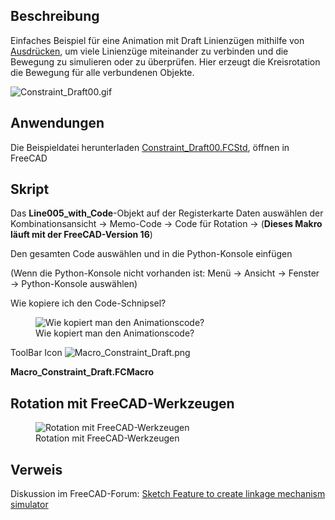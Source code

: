 <languages/>
{{Macro/de
|Name=Entwurf mit Beschränkungen
|Icon=Macro_Constraint_Draft.png
|Description=Erstellen Sie eine Simulation mit den [[Expressions/de|Ausdrücke]], um alle Objekte zu verknüpfen (dieses Makro läuft mit FreeCAD Version 16).
|Author=Mario52
|Version=1.0
|Date=2017-04-19
|FCVersion=0.16
|Download=Die Beispieldatei [https://forum.freecad.org/download/file.php?id=36559 Constraint_Draft00.FCStd]<br />[https://wiki.freecad.org/images/d/d8/Macro_Constraint_Draft.png Werkzeugleisten-Symbol]
}}

<span id="Description"></span>
==Beschreibung==

Einfaches Beispiel für eine Animation mit Draft Linienzügen mithilfe von [[Expressions/de|Ausdrücken]], um viele Linienzüge miteinander zu verbinden und die Bewegung zu simulieren oder zu überprüfen. Hier erzeugt die Kreisrotation die Bewegung für alle verbundenen Objekte.

[[File:Constraint Draft00.gif]]
{{Caption|Animation verwendet den Beschränkungs-Ausdruck}}

<span id="Uses"></span>
==Anwendungen==

Die Beispieldatei herunterladen  [https://forum.freecad.org/download/file.php?id=36559 Constraint_Draft00.FCStd], öffnen in FreeCAD

<span id="Script"></span>
==Skript==

Das '''Line005_with_Code'''-Objekt auf der Registerkarte Daten auswählen der Kombinationsansicht → Memo-Code → Code für Rotation → {{KEY| ... }}  ('''Dieses Makro läuft mit der FreeCAD-Version 16''')

Den gesamten Code auswählen und in die Python-Konsole einfügen 

(Wenn die Python-Konsole nicht vorhanden ist: Menü → Ansicht → Fenster → Python-Konsole auswählen)

Wie kopiere ich den Code-Schnipsel?

[[File:Constraint_Draft_Code01.gif|Wie kopiert man den Animationscode?]]

ToolBar Icon [[Image:Macro_Constraint_Draft.png]]

'''Macro_Constraint_Draft.FCMacro'''

{{MacroCode|code=

# Copy and pate this snippet in the FreeCAD console Python 
# mario52 19/04/2017

import FreeCADGui
import FreeCAD

#FreeCAD.Console.PrintMessage(str(FreeCAD.Version()) + "\n")
if int(FreeCAD.Version()[1]) == 16:    # Version de FreeCAD
    try:
        for i in range(0,360,5):
            App.getDocument("Constraint_Draft00").Circle.Placement=App.Placement(App.Vector(0,0,0), App.Rotation(i,0,0), App.Vector(0,0,0))
            FreeCADGui.updateGui()
            FreeCAD.ActiveDocument.recompute()
    except Exception:
        FreeCAD.Console.PrintMessage("You must download the Constraint_Draft00.FCStd file for run this macro" + "\n")
        import webbrowser 
        webbrowser.open("https://forum.freecad.org/download/file.php?id=36559")

else:
    FreeCAD.Console.PrintError("This macro run with the FreeCAD.Version 16 " + "\n")

}}


<span id="Rotation_with_FreeCAD_tools"></span>
==Rotation mit FreeCAD-Werkzeugen==

[[File:Constraint Draft01.gif|Rotation mit FreeCAD-Werkzeugen]]

<span id="Link"></span>
==Verweis==

Diskussion im FreeCAD-Forum: [https://forum.freecad.org/viewtopic.php?f=22&t=21778&sid=28247565010ecdef0aa4f5c69e58f672 Sketch Feature to create linkage mechanism simulator]